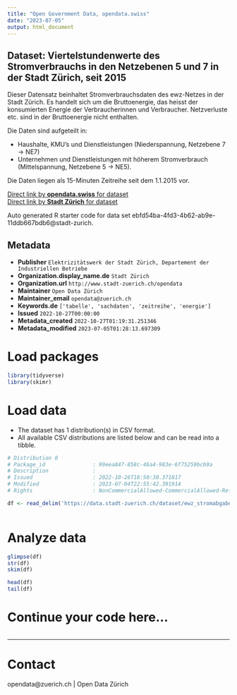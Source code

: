 ```yaml
---
title: "Open Government Data, opendata.swiss"
date: "2023-07-05"
output: html_document
---
```


## Dataset: Viertelstundenwerte des Stromverbrauchs in den Netzebenen 5 und 7 in der Stadt Zürich, seit 2015

Dieser Datensatz beinhaltet Stromverbrauchsdaten des ewz-Netzes in der Stadt Zürich. Es handelt sich um die Bruttoenergie, das heisst der konsumierten Energie der Verbraucherinnen und Verbraucher. Netzverluste etc. sind in der Bruttoenergie nicht enthalten.

Die Daten sind aufgeteilt in:

- Haushalte, KMU's und Dienstleistungen (Niederspannung, Netzebene 7 -> NE7) 
- Unternehmen und Dienstleistungen mit höherem Stromverbrauch (Mittelspannung, Netzebene 5 -> NE5).

Die Daten liegen als 15-Minuten Zeitreihe seit dem 1.1.2015 vor.

[Direct link by **opendata.swiss** for dataset](https://opendata.swiss/de/dataset/viertelstundenwerte-zur-stromabgabe-in-den-netzebenen-5-und-7-in-der-stadt-zurich-seit-2010)<br>
[Direct link by **Stadt Zürich** for dataset](https://data.stadt-zuerich.ch/dataset/ewz_stromabgabe_netzebenen_stadt_zuerich)

Auto generated R starter code for data set ebfd54ba-4fd3-4b62-ab9e-11ddb667bdb6@stadt-zurich.

## Metadata

- **Publisher** `Elektrizitätswerk der Stadt Zürich, Departement der Industriellen Betriebe`
- **Organization.display_name.de** `Stadt Zürich`
- **Organization.url** `http://www.stadt-zuerich.ch/opendata`
- **Maintainer** `Open Data Zürich`
- **Maintainer_email** `opendata@zuerich.ch`
- **Keywords.de** `['tabelle', 'sachdaten', 'zeitreihe', 'energie']`
- **Issued** `2022-10-27T00:00:00`
- **Metadata_created** `2022-10-27T01:19:31.251346`
- **Metadata_modified** `2023-07-05T01:28:13.697309`


# Load packages

```r

library(tidyverse)
library(skimr)

```

# Load data

-   The dataset has 1 distribution(s) in CSV format.
-   All available CSV distributions are listed below and can be read into a tibble.

```r

# Distribution 0
# Package_id               : 99eea847-858c-46a4-983e-6f75259bcb9a
# Description              : 
# Issued                   : 2022-10-26T18:50:30.371817
# Modified                 : 2023-07-04T22:55:42.391914
# Rights                   : NonCommercialAllowed-CommercialAllowed-ReferenceNotRequired

df <- read_delim('https://data.stadt-zuerich.ch/dataset/ewz_stromabgabe_netzebenen_stadt_zuerich/download/ewz_stromabgabe_netzebenen_stadt_zuerich.csv')



```

# Analyze data

```r

glimpse(df)
str(df)
skim(df)

head(df)
tail(df)

```

# Continue your code here...

```r

```

------------------------------------------------------------------------

# Contact

opendata@zuerich.ch | Open Data Zürich
